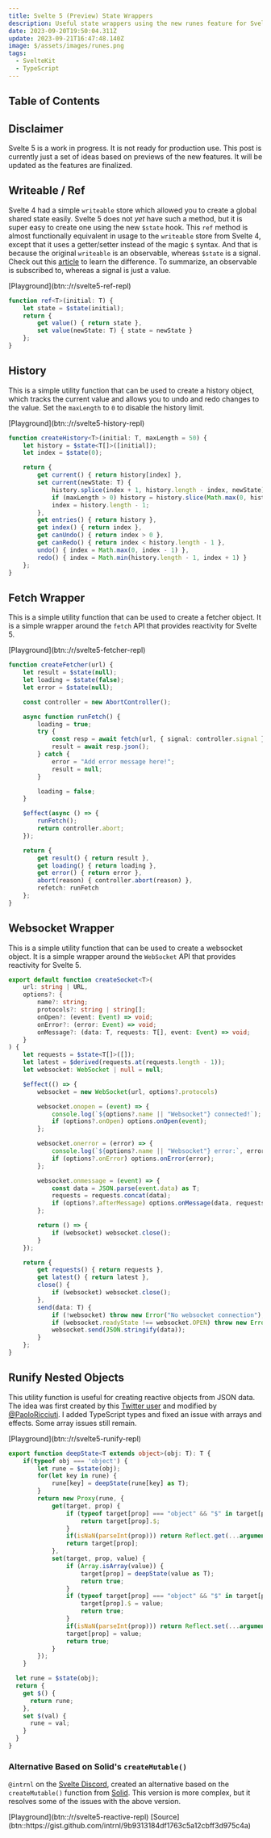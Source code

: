 ```yaml
---
title: Svelte 5 (Preview) State Wrappers
description: Useful state wrappers using the new runes feature for Svelte 5
date: 2023-09-20T19:50:04.311Z
update: 2023-09-21T16:47:48.140Z
image: $/assets/images/runes.png
tags:
  - SvelteKit
  - TypeScript
---
```


## Table of Contents

## Disclaimer

<div class="warning-box">
	Svelte 5 is a work in progress. It is not ready for production use. This post is currently just a set of ideas based on previews of the new features. It will be updated as the features are finalized.
</div>

## Writeable / Ref

Svelte 4 had a simple `writeable` store which allowed you to create a global shared state easily. Svelte 5 does not *yet* have such a method, but it is super easy to create one using the new `$state` hook. This `ref` method is almost functionally equivalent in usage to the `writeable` store from Svelte 4, except that it uses a getter/setter instead of the magic `$` syntax. And that is because the original `writeable` is an observable, whereas `$state` is a signal. Check out this [article](https://www.builder.io/blog/signals-vs-observables) to learn the difference. To summarize, an observable is subscribed to, whereas a signal is just a value.

<div class="button-row">
	[Playground](btn::/r/svelte5-ref-repl)
</div>

```ts
function ref<T>(initial: T) {
	let state = $state(initial);
	return {
		get value() { return state },
		set value(newState: T) { state = newState }
	};
}
```

## History

This is a simple utility function that can be used to create a history object, which tracks the current value and allows you to undo and redo changes to the value. Set the `maxLength` to `0` to disable the history limit.

<div class="button-row">
	[Playground](btn::/r/svelte5-history-repl)
</div>

```ts
function createHistory<T>(initial: T, maxLength = 50) {
	let history = $state<T[]>([initial]);
	let index = $state(0);

	return {
		get current() { return history[index] },
		set current(newState: T) {
			history.splice(index + 1, history.length - index, newState);
			if (maxLength > 0) history = history.slice(Math.max(0, history.length - maxLength), history.length);
			index = history.length - 1;
		},
		get entries() { return history },
		get index() { return index },
		get canUndo() { return index > 0 },
		get canRedo() { return index < history.length - 1 },
		undo() { index = Math.max(0, index - 1) },
		redo() { index = Math.min(history.length - 1, index + 1) }
	};
}
```

## Fetch Wrapper

This is a simple utility function that can be used to create a fetcher object. It is a simple wrapper around the `fetch` API that provides reactivity for Svelte 5.

<div class="button-row">
	[Playground](btn::/r/svelte5-fetcher-repl)
</div>

```ts
function createFetcher(url) {
	let result = $state(null);
	let loading = $state(false);
	let error = $state(null);

	const controller = new AbortController();

	async function runFetch() {
		loading = true;
		try {
			const resp = await fetch(url, { signal: controller.signal });
			result = await resp.json();
		} catch {
			error = "Add error message here!";
			result = null;
		}

		loading = false;
	}

	$effect(async () => {
		runFetch();
		return controller.abort;
	});

	return {
		get result() { return result },
		get loading() { return loading },
		get error() { return error },
		abort(reason) { controller.abort(reason) },
		refetch: runFetch
	};
}
```

## Websocket Wrapper

This is a simple utility function that can be used to create a websocket object. It is a simple wrapper around the `WebSocket` API that provides reactivity for Svelte 5.

```ts
export default function createSocket<T>(
	url: string | URL,
	options?: {
		name?: string;
		protocols?: string | string[];
		onOpen?: (event: Event) => void;
		onError?: (error: Event) => void;
		onMessage?: (data: T, requests: T[], event: Event) => void;
	}
) {
	let requests = $state<T[]>([]);
	let latest = $derived(requests.at(requests.length - 1));
	let websocket: WebSocket | null = null;

	$effect(() => {
		websocket = new WebSocket(url, options?.protocols)

		websocket.onopen = (event) => {
			console.log(`${options?.name || "Websocket"} connected!`);
			if (options?.onOpen) options.onOpen(event);
		};

		websocket.onerror = (error) => {
			console.log(`${options?.name || "Websocket"} error:`, error);
			if (options?.onError) options.onError(error);
		};

		websocket.onmessage = (event) => {
			const data = JSON.parse(event.data) as T;
			requests = requests.concat(data);
			if (options?.afterMessage) options.onMessage(data, requests, event);
		};

		return () => {
			if (websocket) websocket.close();
		}
	});

	return {
		get requests() { return requests },
		get latest() { return latest },
		close() {
			if (websocket) websocket.close();
		},
		send(data: T) {
			if (!websocket) throw new Error("No websocket connection");
			if (websocket.readyState !== websocket.OPEN) throw new Error("No websocket connection");
			websocket.send(JSON.stringify(data));
		}
	};
}
```

## Runify Nested Objects

This utility function is useful for creating reactive objects from JSON data. The idea was first created by this [Twitter user](https://twitter.com/dimfeld/status/1704568707052159097) and modified by [@PaoloRicciuti](https://twitter.com/PaoloRicciuti). I added TypeScript types and fixed an issue with arrays and effects. Some array issues still remain.

<div class="button-row">
	[Playground](btn::/r/svelte5-runify-repl)
</div>

```ts
export function deepState<T extends object>(obj: T): T {
	if(typeof obj === 'object') {
		let rune = $state(obj);
		for(let key in rune) {
			rune[key] = deepState(rune[key] as T);
		}
		return new Proxy(rune, {
			get(target, prop) {
				if (typeof target[prop] === "object" && "$" in target[prop]) {
					return target[prop].$;
				}
				if(isNaN(parseInt(prop))) return Reflect.get(...arguments);
				return target[prop];
			},
			set(target, prop, value) {
				if (Array.isArray(value)) {
					target[prop] = deepState(value as T);
					return true;
				}
				if (typeof target[prop] === "object" && "$" in target[prop]) {
					target[prop].$ = value;
					return true;
				}
				if(isNaN(parseInt(prop))) return Reflect.set(...arguments);
				target[prop] = value;
				return true;
			}
		});
	}

  let rune = $state(obj);
  return {
    get $() {
      return rune;
    },
    set $(val) {
      rune = val;
    }
  }
}
```

### Alternative Based on Solid's `createMutable()`

`@intrnl` on the [Svelte Discord](https://discord.gg/svelte), created an alternative based on the `createMutable()` function from [Solid](https://www.solidjs.com/docs/latest/api#createmutable). This version is more complex, but it resolves some of the issues with the above version.

<div class="button-row">
	[Playground](btn::/r/svelte5-reactive-repl)
	[Source](btn::https://gist.github.com/intrnl/9b9313184df1763c5a12cbff3d975c4a)
</div>
